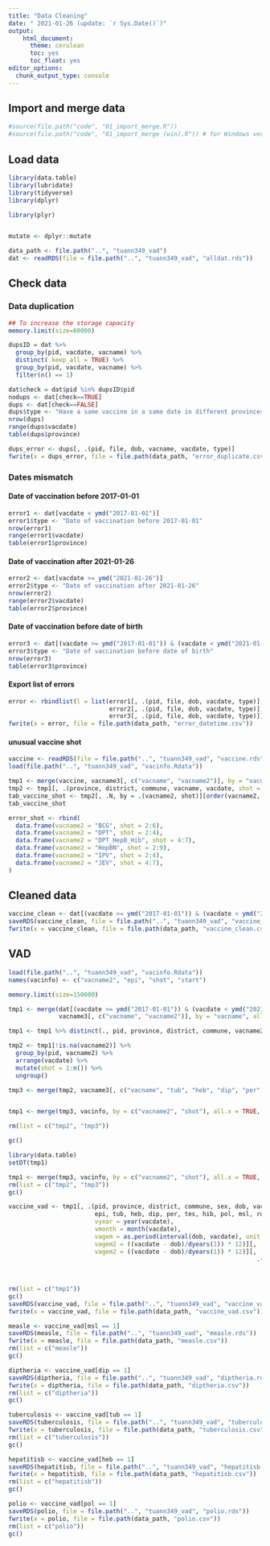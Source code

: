 ```yaml
---
title: "Data Cleaning"
date: " 2021-01-26 (update: `r Sys.Date()`)"
output:
    html_document:
      theme: cerulean
      toc: yes
      toc_float: yes
editor_options:
  chunk_output_type: console
---
```


## Import and merge data

```r
#source(file.path("code", "01_import_merge.R"))
#source(file.path("code", "01_import_merge (win).R")) # for Windows version
```

## Load data

```r
library(data.table)
library(lubridate)
library(tidyverse)
library(dplyr)

library(plyr)


mutate <- dplyr::mutate

data_path <- file.path("..", "tuann349_vad")
dat <- readRDS(file = file.path("..", "tuann349_vad", "alldat.rds"))
```

## Check data

### Data duplication

```r
## To increase the storage capacity
memory.limit(size=60000)

dupsID = dat %>%
  group_by(pid, vacdate, vacname) %>%
  distinct(.keep_all = TRUE) %>%
  group_by(pid, vacdate, vacname) %>%
  filter(n() == 1)

dat$check = dat$pid %in% dupsID$pid
nodups <- dat[check==TRUE]
dups <- dat[check==FALSE]
dups$type <- "Have a same vaccine in a same date in different provinces"
nrow(dups)
range(dups$vacdate)
table(dups$province)

dups_error <- dups[, .(pid, file, dob, vacname, vacdate, type)]
fwrite(x = dups_error, file = file.path(data_path, "error_duplicate.csv"))
```

### Dates mismatch

#### Date of vaccination before 2017-01-01

```r
error1 <- dat[vacdate < ymd("2017-01-01")]
error1$type <- "Date of vaccination before 2017-01-01"
nrow(error1)
range(error1$vacdate)
table(error1$province)
```

#### Date of vaccination after 2021-01-26

```r
error2 <- dat[vacdate >= ymd("2021-01-26")]
error2$type <- "Date of vaccination after 2021-01-26"
nrow(error2)
range(error2$vacdate)
table(error2$province)
```

#### Date of vaccination before date of birth

```r
error3 <- dat[(vacdate >= ymd("2017-01-01")) & (vacdate < ymd("2021-01-26")) & (vacdate < dob)]
error3$type <- "Date of vaccination before date of birth"
nrow(error3)
table(error3$province)
```

#### Export list of errors

```r
error <- rbindlist(l = list(error1[, .(pid, file, dob, vacdate, type)], 
                            error2[, .(pid, file, dob, vacdate, type)],
                            error3[, .(pid, file, dob, vacdate, type)]))
fwrite(x = error, file = file.path(data_path, "error_datetime.csv"))
```

#### unusual vaccine shot

```r
vaccine <- readRDS(file = file.path("..", "tuann349_vad", "vaccine.rds"))
load(file.path("..", "tuann349_vad", "vacinfo.Rdata"))

tmp1 <- merge(vaccine, vacname3[, c("vacname", "vacname2")], by = "vacname", all.x = TRUE, sort = FALSE)
tmp2 <- tmp1[, .(province, district, commune, vacname, vacdate, shot = order(vacdate)), by = .(pid, vacname2)][order(pid, vacname2, shot)]
tab_vaccine_shot <- tmp2[, .N, by = .(vacname2, shot)][order(vacname2, shot)]
tab_vaccine_shot
```

```r
error_shot <- rbind(
  data.frame(vacname2 = "BCG", shot = 2:6),
  data.frame(vacname2 = "DPT", shot = 2:4),
  data.frame(vacname2 = "DPT_HepB_Hib", shot = 4:7),
  data.frame(vacname2 = "HepBN", shot = 2:9),
  data.frame(vacname2 = "IPV", shot = 2:4),
  data.frame(vacname2 = "JEV", shot = 4:7),
)
```


## Cleaned data

```r
vaccine_clean <- dat[(vacdate >= ymd("2017-01-01")) & (vacdate < ymd("2021-01-26")) & (vacdate >= dob) & (!vacname %in% c("BKT 0,1ml tu khoa (BCG)", "BKT 0.1ml (BCG)", "BKT 0.5 ml", "BKT 1 ml", "BKT 5 ml")), .(pid, province, district, commune, sex, dob, vacname, vacdate)]
saveRDS(vaccine_clean, file = file.path("..", "tuann349_vad", "vaccine_clean.rds"))
fwrite(x = vaccine_clean, file = file.path(data_path, "vaccine_clean.csv"))
```


## VAD 

```r
load(file.path("..", "tuann349_vad", "vacinfo.Rdata"))
names(vacinfo) <- c("vacname2", "epi", "shot", "start")

memory.limit(size=150000)

tmp1 <- merge(dat[(vacdate >= ymd("2017-01-01")) & (vacdate < ymd("2021-01-26")) & (vacdate >= dob) & (!vacname %in% c("BKT 0,1ml tu khoa (BCG)", "BKT 0.1ml (BCG)", "BKT 0.5 ml", "BKT 1 ml", "BKT 5 ml")), .(pid, province, district, commune, sex, dob, vacname, vacdate)],
              vacname3[, c("vacname", "vacname2")], by = "vacname", all.x = TRUE, sort = FALSE)

tmp1 <- tmp1 %>% distinct(., pid, province, district, commune, vacname2, vacdate)

tmp2 <- tmp1[!is.na(vacname2)] %>%
  group_by(pid, vacname2) %>%
  arrange(vacdate) %>%
  mutate(shot = 1:n()) %>%
  ungroup()

tmp3 <- merge(tmp2, vacname3[, c("vacname", "tub", "heb", "dip", "per", "tes", "hib", "pol", "msl", "rub", "jev")], by = "vacname", all.x = TRUE, sort = FALSE)


tmp1 <- merge(tmp3, vacinfo, by = c("vacname2", "shot"), all.x = TRUE, sort = FALSE)

rm(list = c("tmp2", "tmp3"))

gc()

library(data.table)
setDT(tmp1)

tmp1 <- merge(tmp3, vacinfo, by = c("vacname2", "shot"), all.x = TRUE, sort = FALSE)
rm(list = c("tmp2", "tmp3"))
gc()

vaccine_vad <- tmp1[, .(pid, province, district, commune, sex, dob, vacname, vacname2, 
                        epi, tub, heb, dip, per, tes, hib, pol, msl, rub, jev, shot, start, vacdate, 
                        vyear = year(vacdate), 
                        vmonth = month(vacdate), 
                        vagem = as.period(interval(dob, vacdate), unit = 'month')$month,
                        vagem2 = ((vacdate - dob)/dyears(1)) * 12)][, .(pid, province, district, commune, sex, dob, vacname, vacname2,
                        vagem2 = ((vacdate - dob)/dyears(1)) * 12)][, 
                                                                     .(pid, province, district, commune, sex, dob, vacname, vacname2,
                                                                       epi, tub, heb, dip, per, tes, hib, pol, msl, rub, jev, shot, start, vacdate, 
                                                                       vyear, vmonth, vagem, vagem2,
                                                                       vdelay = vagem2 - start)][order(pid, vacdate)]
rm(list = c("tmp1"))
gc()
saveRDS(vaccine_vad, file = file.path("..", "tuann349_vad", "vaccine_vad.rds"))
fwrite(x = vaccine_vad, file = file.path(data_path, "vaccine_vad.csv"))

measle <- vaccine_vad[msl == 1]
saveRDS(measle, file = file.path("..", "tuann349_vad", "measle.rds"))
fwrite(x = measle, file = file.path(data_path, "measle.csv"))
rm(list = c("measle"))
gc()

diptheria <- vaccine_vad[dip == 1]
saveRDS(diptheria, file = file.path("..", "tuann349_vad", "diptheria.rds"))
fwrite(x = diptheria, file = file.path(data_path, "diptheria.csv"))
rm(list = c("diptheria"))
gc()

tuberculosis <- vaccine_vad[tub == 1]
saveRDS(tuberculosis, file = file.path("..", "tuann349_vad", "tuberculosis.rds"))
fwrite(x = tuberculosis, file = file.path(data_path, "tuberculosis.csv"))
rm(list = c("tuberculosis"))
gc()

hepatitisb <- vaccine_vad[heb == 1]
saveRDS(hepatitisb, file = file.path("..", "tuann349_vad", "hepatitisb.rds"))
fwrite(x = hepatitisb, file = file.path(data_path, "hepatitisb.csv"))
rm(list = c("hepatitisb"))
gc()

polio <- vaccine_vad[pol == 1]
saveRDS(polio, file = file.path("..", "tuann349_vad", "polio.rds"))
fwrite(x = polio, file = file.path(data_path, "polio.csv"))
rm(list = c("polio"))
gc()
```

